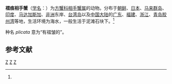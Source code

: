 {{Speciesbox
| taxon = Sesarma plicata
| binomial_authority = Latreille, 1806<ref name='id12012'>{{cite web| url =http://www.bioinfo.cn/db05/BjdwSpecies.php?action=view&id=12012| title =褶痕相手蟹| work =《中国动物物种编目数据库》| publisher =中国科学院微生物研究所| author =中国科学院动物研究所| accessdate =2009-04-28| deadurl =yes| archiveurl =https://web.archive.org/web/20160305053917/http://www.bioinfo.cn/db05/BjdwSpecies.php?action=view&id=12012| archivedate =2016-03-05| df =}}</ref>
}}

'''褶痕相手蟹'''（[[学名|学名]]：{{lang|la|''Sesarma plicata''}}）为[[方蟹科|方蟹科]][[相手蟹属|相手蟹属]]的动物。分布于[[朝鲜|朝鲜]]、[[日本|日本]]、[[马来群岛|马来群岛]]、[[印度|印度]]、[[马达加斯加|马达加斯加]]、[[非洲|非洲]]东岸、[[台湾岛|台湾岛]]以及[[中国大陆|中国大陆]]的[[广东|广东]]、[[福建|福建]]、[[浙江|浙江]]、[[青岛|青岛]][[胶州湾|胶州湾]]等地，生活环境为海水，一般生活于泥滩石块下。<ref name='id12012'/>

种名 ''plicata'' 意为“有褶皱的”。

== 参考文献 ==
{{reflist}}

{{Wikispecies|Sesarma plicata}}
{{螃蟹小作品}}

{{Taxonbar}}
[[Category:_1806年描述的动物|Z]]
[[Category:擬相手蟹屬|Z]]
[[Category:青岛物种|Z]]